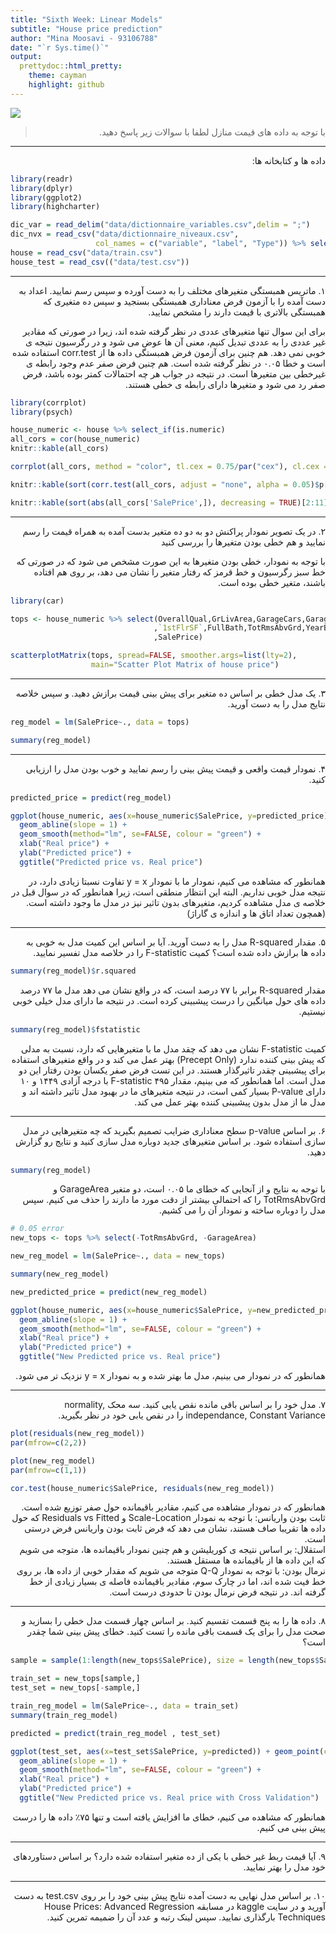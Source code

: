 ```yaml
---
title: "Sixth Week: Linear Models"
subtitle: "House price prediction"
author: "Mina Moosavi - 93106788"
date: "`r Sys.time()`"
output:
  prettydoc::html_pretty:
    theme: cayman
    highlight: github
---
```


<div align="center">
<img  src="images/house.jpg"  align = 'center'>
</div>

> <p dir="RTL"> 
با توجه به داده های قیمت منازل
لطفا با سوالات زیر پاسخ دهید.
</p>

***
<p dir="RTL">
داده ها و کتابخانه ها:
</p>

```r
library(readr)
library(dplyr)
library(ggplot2)
library(highcharter)

dic_var = read_delim("data/dictionnaire_variables.csv",delim = ";") 
dic_nvx = read_csv("data/dictionnaire_niveaux.csv",
                   col_names = c("variable", "label", "Type")) %>% select(1:3) 
house = read_csv("data/train.csv")
house_test = read_csv(("data/test.csv"))
```

***

<p dir="RTL">
۱. ماتریس همبستگی متغیرهای مختلف را به دست آورده و سپس رسم نمایید.
اعداد به دست آمده را با آزمون فرض معناداری همبستگی بسنجید و سپس ده متغیری که همبستگی بالاتری با قیمت دارند را مشخص نمایید.
</p>

<p dir="RTL">
برای این سوال تنها متغیرهای عددی در نظر گرفته شده اند، زیرا در صورتی که مقادیر غیر عددی را به عددی تبدیل کنیم، معنی آن ها عوض می شود و در رگرسیون نتیجه ی خوبی نمی دهد. هم چنین برای آزمون فرض همبستگی داده ها از
corr.test
استفاده شده است و خطا ۰.۰۵ در نظر گرفته شده است. هم چنین فرض صفر عدم وجود رابطه ی غیرخطی بین متغیرها است. در نتیجه در جواب هر چه احتمالات کمتر بوده باشد، فرض صفر رد می شود و متغیرها دارای رابطه ی خطی هستند.
</p>
```r
library(corrplot)
library(psych)

house_numeric <- house %>% select_if(is.numeric)
all_cors = cor(house_numeric)
knitr::kable(all_cors)

corrplot(all_cors, method = "color", tl.cex = 0.75/par("cex"), cl.cex = 0.75/par("cex"))

knitr::kable(sort(corr.test(all_cors, adjust = "none", alpha = 0.05)$p[38,]))

knitr::kable(sort(abs(all_cors['SalePrice',]), decreasing = TRUE)[2:11])
```

***

<p dir="RTL">
۲. در یک تصویر نمودار پراکنش دو به دو ده متغیر بدست آمده به همراه قیمت را رسم نمایید و هم خطی بودن متغیرها را بررسی کنید
</p>

<p dir="RTL">
با توجه به نمودار، خطی بودن متغیرها به این صورت مشخص می شود که در صورتی که خط سبز رگرسیون و خط قرمز که رفتار متغیر را نشان می دهد، بر روی هم افتاده باشند، متغیر خطی بوده است.
</p>
```r
library(car)

tops <- house_numeric %>% select(OverallQual,GrLivArea,GarageCars,GarageArea,TotalBsmtSF
                                ,`1stFlrSF`,FullBath,TotRmsAbvGrd,YearBuilt,YearRemodAdd
                                ,SalePrice)

scatterplotMatrix(tops, spread=FALSE, smoother.args=list(lty=2), 
                  main="Scatter Plot Matrix of house price")
```

***

<p dir="RTL">
۳. یک مدل خطی بر اساس ده متغیر برای پیش بینی قیمت برازش دهید. و سپس خلاصه نتایج مدل را به دست آورید.
</p>

```r
reg_model = lm(SalePrice~., data = tops)

summary(reg_model)
```

***

<p dir="RTL">
۴. نمودار قیمت واقعی و قیمت پیش بینی را رسم نمایید و خوب بودن مدل را ارزیابی کنید.
</p>

```r
predicted_price = predict(reg_model)

ggplot(house_numeric, aes(x=house_numeric$SalePrice, y=predicted_price)) + geom_point(colour = "brown3") + 
  geom_abline(slope = 1) + 
  geom_smooth(method="lm", se=FALSE, colour = "green") +
  xlab("Real price") +
  ylab("Predicted price") + 
  ggtitle("Predicted price vs. Real price")

```

<p dir="RTL">
همانطور که مشاهده می کنیم، نمودار ما با نمودار 
y = x 
تفاوت نسبتا زیادی دارد، در نتیجه مدل خوبی نداریم. البته این انتظار منطقی است، زیرا همانطور که در سوال قبل در خلاصه ی مدل مشاهده کردیم، متغیرهای بدون تاثیر نیز در مدل ما وجود داشته است.(همچون تعداد اتاق ها و اندازه ی گاراژ)
</p>
***

<p dir="RTL">
۵. مقدار
R-squared
 مدل را به دست آورید. آیا بر اساس این کمیت مدل به خوبی به داده ها برازش داده شده است؟
 کمیت
 F-statistic
 را در خلاصه مدل تفسیر نمایید.
</p>

```r
summary(reg_model)$r.squared

```
<p dir="RTL">
مقدار 
R-squared
برابر با ۷۷ درصد است، که در واقع نشان می دهد مدل ما ۷۷ درصد داده های حول میانگین را درست پیشبینی کرده است. در نتیجه ما دارای مدل خیلی خوبی نیستیم.
</p>

```r
summary(reg_model)$fstatistic

```
<p dir="RTL">
کمیت
F-statistic
نشان می دهد که چقد مدل ما با متغیرهایی که دارد، نسبت به مدلی که پیش بینی کننده ندارد
(Precept Only)
بهتر عمل می کند و در واقع متغیرهای استفاده برای پیشبینی چقدر تاثیرگذار هستند. در این تست فرض صفر یکسان بودن رفتار این دو مدل است. اما همانطور که می بینیم، مقدار
F-statistic 
۴۹۵ با درجه آزادی ۱۴۴۹ و ۱۰ دارای
P-value
بسیار کمی است، در نتیجه متغیرهای ما در بهبود مدل تاثیر داشته اند و مدل ما از مدل بدون پیشبینی کننده بهتر عمل می کند.
</p>

***

<p dir="RTL">
۶. بر اساس
p-value
 سطح معناداری ضرایب تصمیم بگیرید که چه متغیرهایی در مدل سازی استفاده شود.
بر اساس متغیرهای جدید دوباره مدل سازی کنید و نتایج رو گزارش دهید.
</p>

```r
summary(reg_model)
```
<p dir="RTL">
با توجه به نتایج و از آنجایی که خطای ما ۰.۰۵ است، دو متغیر
GarageArea
و
TotRmsAbvGrd
را که احتمالی بیشتر از دقت مورد ما دارند را حذف می کنیم. سپس مدل را دوباره ساخته و نمودار آن را می کشیم.
</p>
```r
# 0.05 error
new_tops <- tops %>% select(-TotRmsAbvGrd, -GarageArea)

new_reg_model = lm(SalePrice~., data = new_tops)

summary(new_reg_model)

new_predicted_price = predict(new_reg_model)

ggplot(house_numeric, aes(x=house_numeric$SalePrice, y=new_predicted_price)) + geom_point(colour = "brown2") + 
  geom_abline(slope = 1) + 
  geom_smooth(method="lm", se=FALSE, colour = "green") +
  xlab("Real price") +
  ylab("Predicted price") + 
  ggtitle("New Predicted price vs. Real price")
```

<p dir="RTL">
همانطور که در نمودار می بینیم، مدل ما بهتر شده و به نمودار
y = x
نزدیک تر می شود.
</p>
***

<p dir="RTL">
۷. مدل خود را بر اساس باقی مانده نقص یابی کنید.
سه محک 
normality, independance, Constant Variance
 را در نقص یابی خود در نظر بگیرید.
</p>

```r
plot(residuals(new_reg_model))
par(mfrow=c(2,2))

plot(new_reg_model)
par(mfrow=c(1,1))

cor.test(house_numeric$SalePrice, residuals(new_reg_model))
```

<p dir="RTL">
همانطور که در نمودار مشاهده می کنیم، مقادیر باقیمانده حول صفر توزیع شده است.
<br>
ثابت بودن واریانس:
با توجه به نمودار 
Scale-Location
و 
Residuals vs Fitted
که حول داده ها تقریبا صاف هستند، نشان می دهد که فرض ثابت بودن واریانس فرض درستی است.
<br>
استقلال:
بر اساس نتیجه ی کوریلیشن و هم چنین نمودار باقیمانده ها، متوجه می شویم که این داده ها از باقیمانده ها مستقل هستند.
<br>
نرمال بودن:
با توجه به نمودار
Q-Q
متوجه می شویم که مقدار خوبی از داده ها، بر روی خط فیت شده اند، اما در چارک سوم، مقادیر باقیمانده فاصله ی بسیار زیادی از خط گرفته اند. در نتیجه فرض نرمال بودن تا حدودی درست است.
</p>

***

<p dir="RTL">
۸. داده ها را به پنج قسمت تقسیم کنید. بر اساس چهار قسمت مدل خطی را بسازید و صحت مدل را برای یک قسمت 
باقی مانده را تست کنید. خطای پیش بینی شما چقدر است؟
</p>
```r
sample = sample(1:length(new_tops$SalePrice), size = length(new_tops$SalePrice)*0.8)

train_set = new_tops[sample,]
test_set = new_tops[-sample,]

train_reg_model = lm(SalePrice~., data = train_set)
summary(train_reg_model)

predicted = predict(train_reg_model , test_set)

ggplot(test_set, aes(x=test_set$SalePrice, y=predicted)) + geom_point(colour = "brown1") + 
  geom_abline(slope = 1) + 
  geom_smooth(method="lm", se=FALSE, colour = "green") +
  xlab("Real price") +
  ylab("Predicted price") + 
  ggtitle("New Predicted price vs. Real price with Cross Validation")
```
<p dir="RTL"> 
همانطور که مشاهده می کنیم، خطای ما افزایش یافته است و تنها ۷۵٪ داده ها را درست پیش بینی می کنیم.
</p>

***

<p dir="RTL"> 
۹. آیا قیمت ربط غیر خطی با یکی از ده متغیر استفاده شده دارد؟
بر اساس دستاوردهای خود مدل را بهتر نمایید.
</p>

***

<p dir="RTL"> 
۱۰. بر اساس مدل نهایی به دست آمده نتایج پیش بینی خود را بر روی
test.csv
به دست آورید و در سایت 
kaggle
 در مسابقه 
 House Prices: Advanced Regression Techniques
بارگذاری نمایید. سپس لینک رتبه و عدد آن را ضمیمه تمرین کنید.
</p>


